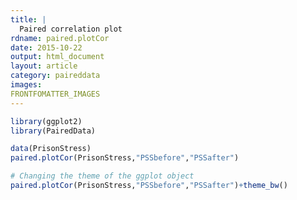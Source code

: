 ```yaml
---
title: |
  Paired correlation plot
rdname: paired.plotCor
date: 2015-10-22
output: html_document
layout: article
category: paireddata
images:
FRONTFOMATTER_IMAGES
---
```


```r
library(ggplot2)
library(PairedData)
```

```r
data(PrisonStress)
paired.plotCor(PrisonStress,"PSSbefore","PSSafter")

# Changing the theme of the ggplot object
paired.plotCor(PrisonStress,"PSSbefore","PSSafter")+theme_bw()



```